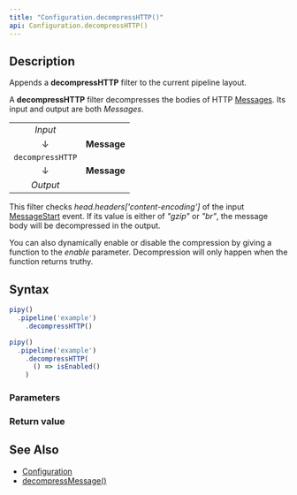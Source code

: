 ```yaml
---
title: "Configuration.decompressHTTP()"
api: Configuration.decompressHTTP()
---
```


## Description

Appends a **decompressHTTP** filter to the current pipeline layout.

A **decompressHTTP** filter decompresses the bodies of HTTP [Messages](/reference/api/Message). Its input and output are both _Messages_.

|                  |             |
|:----------------:|:-----------:|
| _Input_          |             |
| ↓                | **Message** |
| `decompressHTTP` |             |
| ↓                | **Message** |
| _Output_         |             |

This filter checks _head.headers['content-encoding']_ of the input [MessageStart](/reference/api/MessageStart) event. If its value is either of _"gzip"_ or _"br"_, the message body will be decompressed in the output.

You can also dynamically enable or disable the compression by giving a function to the _enable_ parameter. Decompression will only happen when the function returns truthy.

## Syntax

``` js
pipy()
  .pipeline('example')
    .decompressHTTP()

pipy()
  .pipeline('example')
    .decompressHTTP(
      () => isEnabled()
    )
```

### Parameters

<Parameters/>

### Return value

<ReturnValue/>

## See Also

* [Configuration](/reference/api/Configuration)
* [decompressMessage()](/reference/api/Configuration/decompressMessage)
